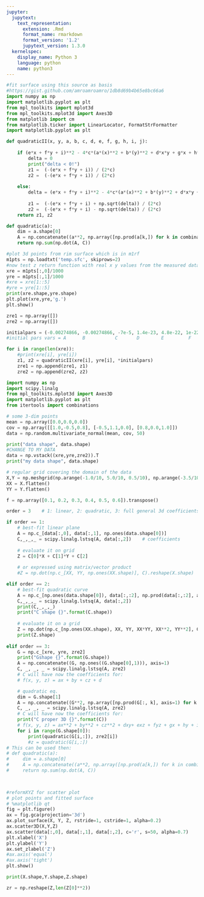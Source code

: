 ```yaml
---
jupyter:
  jupytext:
    text_representation:
      extension: .Rmd
      format_name: rmarkdown
      format_version: '1.2'
      jupytext_version: 1.3.0
  kernelspec:
    display_name: Python 3
    language: python
    name: python3
---
```


```python
#fit surface using this source as basis
#https://gist.github.com/amroamroamro/1db8d69b4b65e8bc66a6
import numpy as np
import matplotlib.pyplot as plt
from mpl_toolkits import mplot3d
from mpl_toolkits.mplot3d import Axes3D
from matplotlib import cm
from matplotlib.ticker import LinearLocator, FormatStrFormatter
import matplotlib.pyplot as plt

def quadraticII(x, y, a, b, c, d, e, f, g, h, i, j):
     
    if (e*x + f*y + i)**2 - 4*c*(a*(x)**2 + b*(y)**2 + d*x*y + g*x + h*y + j) < 0.0:
        delta = 0
        print("delta < 0!")
        z1 =  (-(e*x + f*y + i)) / (2*c)
        z2 =  (-(e*x + f*y + i)) / (2*c)
                    
    else:
        delta = (e*x + f*y + i)**2 - 4*c*(a*(x)**2 + b*(y)**2 + d*x*y + g*x + h*y + j)
    
        z1 =  (-(e*x + f*y + i) + np.sqrt(delta)) / (2*c)
        z2 =  (-(e*x + f*y + i) - np.sqrt(delta)) / (2*c)
    return z1, z2

def quadratic(a):
    dim = a.shape[0]
    A = np.concatenate((a**2, np.array([np.prod(a[k,]) for k in combinations(range(dim), dim-1)]), a, [1]))
    return np.sum(np.dot(A, C))
```

```python
#plot 3d points from rim surface which is in m1rf
m1pts = np.loadtxt('temp.sfc', skiprows=2)
#now test z return function with real x y values from the measured data
xre = m1pts[:,0]/1000
yre = m1pts[:,1]/1000
#xre = xre[1::5]
#yre = yre[1::5]
print(xre.shape,yre.shape)
plt.plot(xre,yre,'g.')
plt.show()

zre1 = np.array([])
zre2 = np.array([])

initialpars = (-0.00274866, -0.00274866, -7e-5, 1.4e-23, 4.8e-22, 1e-22, 5.6e-19, 1.8e-20, -0.00183404, -1e-6)
#initial pars vars = A      B           C       D        E         F      G        H        I            J

for i in range(len(xre)):
    #print(xre[i], yre[i])    
    z1, z2 = quadraticII(xre[i], yre[i], *initialpars)
    zre1 = np.append(zre1, z1)
    zre2 = np.append(zre2, z2)
```

```python
import numpy as np
import scipy.linalg
from mpl_toolkits.mplot3d import Axes3D
import matplotlib.pyplot as plt
from itertools import combinations 

# some 3-dim points
mean = np.array([0.0,0.0,0.0])
cov = np.array([[1.0,-0.5,0.8], [-0.5,1.1,0.0], [0.8,0.0,1.0]])
data = np.random.multivariate_normal(mean, cov, 50)

print("data shape", data.shape)
#CHANGE TO MY DATA
data = np.vstack((xre,yre,zre2)).T
print("my data shape", data.shape)

# regular grid covering the domain of the data
X,Y = np.meshgrid(np.arange(-1.0/10, 5.0/10, 0.5/10), np.arange(-3.5/10, 3.5/10, 0.5/10))
XX = X.flatten()
YY = Y.flatten()

f = np.array([0.1, 0.2, 0.3, 0.4, 0.5, 0.6]).transpose()

order = 3    # 1: linear, 2: quadratic, 3: full general 3d coefficients

if order == 1:
    # best-fit linear plane
    A = np.c_[data[:,0], data[:,1], np.ones(data.shape[0])]
    C,_,_,_ = scipy.linalg.lstsq(A, data[:,2])    # coefficients
    
    # evaluate it on grid
    Z = C[0]*X + C[1]*Y + C[2]
    
    # or expressed using matrix/vector product
    #Z = np.dot(np.c_[XX, YY, np.ones(XX.shape)], C).reshape(X.shape)

elif order == 2:
    # best-fit quadratic curve
    A = np.c_[np.ones(data.shape[0]), data[:,:2], np.prod(data[:,:2], axis=1), data[:,:2]**2]
    C,_,_,_ = scipy.linalg.lstsq(A, data[:,2])
    print(C,_,_,_)
    print("C shape {}".format(C.shape))
    
    # evaluate it on a grid
    Z = np.dot(np.c_[np.ones(XX.shape), XX, YY, XX*YY, XX**2, YY**2], C).reshape(X.shape)
    print(Z.shape)
    
elif order == 3:
    G = np.c_[xre, yre, zre2]
    print("Gshape {}".format(G.shape))
    A = np.concatenate((G, np.ones((G.shape[0],1))), axis=1)
    C, _, _, _ = scipy.linalg.lstsq(A, zre2)
    # C will have now the coefficients for:
    # f(x, y, z) = ax + by + cz + d

    # quadratic eq.
    dim = G.shape[1]
    A = np.concatenate((G**2, np.array([np.prod(G[:, k], axis=1) for k in combinations(range(dim), dim-1)]).transpose(), G, np.ones((G.shape[0], 1))), axis=1)
    C, _, _, _ = scipy.linalg.lstsq(A, zre2)
    # C will have now the coefficients for:
    print("C proper 3D {}".format(C))
    # f(x, y, z) = ax**2 + by**2 + cz**2 + dxy+ exz + fyz + gx + hy + iz + j
    for i in range(G.shape[0]):
        print(quadratic(G[i,:]), zre2[i])
        #z = quadratic(G[i,:])
# This can be used then:
# def quadratic(a):
#     dim = a.shape[0]
#     A = np.concatenate((a**2, np.array([np.prod(a[k,]) for k in combinations(range(dim), dim-1)]), a, [1]))
#     return np.sum(np.dot(A, C))


    
#reformXYZ for scatter plot    
# plot points and fitted surface
# %matplotlib qt
fig = plt.figure()
ax = fig.gca(projection='3d')
ax.plot_surface(X, Y, Z, rstride=1, cstride=1, alpha=0.2)
ax.scatter3D(X,Y,Z)
ax.scatter(data[:,0], data[:,1], data[:,2], c='r', s=50, alpha=0.7)
plt.xlabel('X')
plt.ylabel('Y')
ax.set_zlabel('Z')
#ax.axis('equal')
#ax.axis('tight')
plt.show()
```

```python
print(X.shape,Y.shape,Z.shape)
```

```python
zr = np.reshape(Z,len(Z[0]**2))
```

```python

```
